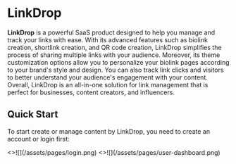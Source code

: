 # LinkDrop

**LinkDrop** is a powerful SaaS product designed to help you manage and track your links with ease. With its advanced features such as biolink creation, shortlink creation, and QR code creation, LinkDrop simplifies the process of sharing multiple links with your audience. Moreover, its theme customization options allow you to personalize your biolink pages according to your brand's style and design. You can also track link clicks and visitors to better understand your audience's engagement with your content. Overall, LinkDrop is an all-in-one solution for link management that is perfect for businesses, content creators, and influencers.

## Quick Start


To start create or manage content by LinkDrop, you need to create an account or login first:

<Cards num={2}>
  <Card image title="Login Page">
    <>![](/assets/pages/login.png)</>
  </Card>
  <Card image title="Dashboard After Login">
    <>![](/assets/pages/user-dashboard.png)</>
  </Card>
</Cards>

